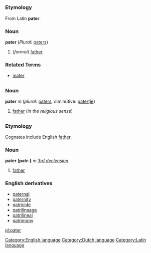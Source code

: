 =={{en}}==
[[Category:English language]]
===Etymology===
From Latin '''pater'''.
===Noun===
'''pater''' (''Plural:'' [[paters]])
#(''formal'') [[father]]
===Related Terms===
*[[mater]]

=={{nl}}==
[[Category:Dutch language]]
===Noun===
'''pater''' ''m'' (''plural'': [[paters]], diminutive: [[patertje]])
# [[father]] (''in the religious sense'')
=={{la}}==
[[Category:Latin language]]
===Etymology===
Cognates include English [[father]].
===Noun===
'''pater (patr-)''' ''m'' ''[[Wiktionary Appendix:Latin third declension|3rd declension]]''
#[[father]]
===English derivatives===
*[[paternal]]
*[[paternity]]
*[[patricide]]
*[[patrilineage]]
*[[patrilineal]]
*[[patrimony]]

[[pl:pater]]